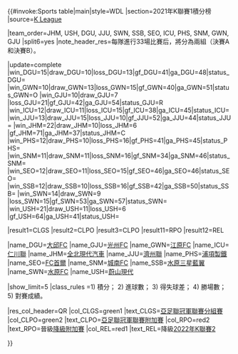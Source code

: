 {{#invoke:Sports table|main|style=WDL
|section=2021年K聯賽1積分榜
|source=[http://www.kleague.com/rank K League]  

<!--Update team positions here-->
|team_order=JHM, USH, DGU, JJU, SWN, SSB, SEO, ICU, PHS, SNM, GWN, GJU
|split6=yes  |note_header_res=每隊進行33場比賽后，將分為兩組（決賽A和決賽B）。 

<!--Update team results here and then (if needed) positions above. Don't forget to update the date (update parameter).-->
|update=complete
|win_DGU=15|draw_DGU=10|loss_DGU=13|gf_DGU=41|ga_DGU=48|status_DGU=<!-- Daegu FC -->
|win_GWN=10|draw_GWN=13|loss_GWN=15|gf_GWN=40|ga_GWN=51|status_GWN=O<!-- Gangwon FC -->
|win_GJU=10|draw_GJU=7 |loss_GJU=21|gf_GJU=42|ga_GJU=54|status_GJU=R<!-- Gwangju FC -->
|win_ICU=12|draw_ICU=11|loss_ICU=15|gf_ICU=38|ga_ICU=45|status_ICU=<!-- Incheon United -->
|win_JJU=13|draw_JJU=15|loss_JJU=10|gf_JJU=52|ga_JJU=44|status_JJU=<!-- Jeju United -->
|win_JHM=22|draw_JHM=10|loss_JHM=6 |gf_JHM=71|ga_JHM=37|status_JHM=C<!-- Jeonbuk Hyundai Motors -->
|win_PHS=12|draw_PHS=10|loss_PHS=16|gf_PHS=41|ga_PHS=45|status_PHS=<!-- Pohang Steelers -->
|win_SNM=11|draw_SNM=11|loss_SNM=16|gf_SNM=34|ga_SNM=46|status_SNM=<!-- Seongnam FC -->
|win_SEO=12|draw_SEO=11|loss_SEO=15|gf_SEO=46|ga_SEO=46|status_SEO=<!-- FC Seoul -->
|win_SSB=12|draw_SSB=10|loss_SSB=16|gf_SSB=42|ga_SSB=50|status_SSB=<!-- Suwon Samsung Bluewings -->
|win_SWN=14|draw_SWN=9 |loss_SWN=15|gf_SWN=53|ga_SWN=57|status_SWN=<!-- Suwon FC -->
|win_USH=21|draw_USH=11|loss_USH=6 |gf_USH=64|ga_USH=41|status_USH=<!-- Ulsan Hyundai -->

<!--Update team qualifications here (defined below)-->
|result1=CLGS |result2=CLPO |result3=CLPO 
<!--|result=CLCW-->
|result11=RPO |result12=REL

<!--Team definitions (wikilinks in table)-->
|name_DGU=[[大邱足球俱樂部|大邱FC]]
|name_GJU=[[光州足球俱樂部|光州FC]]
|name_GWN=[[江原足球俱樂部|江原FC]]
|name_ICU=[[仁川聯足球俱樂部|仁川聯]]
|name_JHM=[[全北現代汽車足球俱樂部|全北現代汽車]]
|name_JJU=[[濟州聯足球俱樂部|濟州聯]]
|name_PHS=[[浦項製鐵足球俱樂部|浦項製鐵]]
|name_SEO=[[首爾足球俱樂部|FC首爾]]
|name_SNM=[[城南足球俱樂部|城南FC]]
|name_SSB=[[水原三星藍翼足球俱樂部|水原三星藍翼]]
|name_SWN=[[水原足球俱樂部|水原FC]]
|name_USH=[[蔚山現代足球俱樂部|蔚山現代]]

<!--Table settings and rules-->
|show_limit=5
|class_rules =1) 積分； 2) 進球數； 3) 得失球差； 4) 勝場數； 5) 對賽成績。

<!--Qualification and relegation column definitions-->
|res_col_header=QR
|col_CLGS=green1 |text_CLGS=[[2022年亞足聯冠軍聯賽#分組賽|亞足聯冠軍聯賽分組賽]]
|col_CLPO=green2 |text_CLPO=[[2022年亞足聯冠軍聯賽#附加賽|亞足聯冠軍聯賽附加賽]]
|col_RPO=red2   |text_RPO=晉級[[2021年K聯賽1#降級附加賽|降級附加賽]]
|col_REL=red1    |text_REL=降級[[2022年K聯賽2]]

<!--|note_res_CLCW=[[2021年韓國足球協會杯|韓國足協杯]]冠軍參加[[2022年亞足聯冠軍聯賽#分組賽|2022年亞足聯冠軍聯賽分組賽]]-->
}}